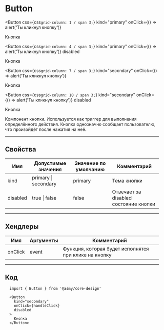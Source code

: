 
# Button

<Button 
  css={css`grid-column: 1 / span 3;`} 
  kind="primary" 
  onClick={() => alert('Ты кликнул кнопку')}
>
  Кнопка
</Button>

<Button
  css={css`grid-column: 4 / span 3;`}
  kind="primary"
  onClick={() => alert('Ты кликнул кнопку')}
  disabled
>
  Кнопка
</Button>

<Button
  css={css`grid-column: 7 / span 3;`}
  kind="secondary"
  onClick={() => alert('Ты кликнул кнопку')}
>
  Кнопка
</Button>

<Button
  css={css`grid-column: 10 / span 3;`}
  kind="secondary"
  onClick={() => alert('Ты кликнул кнопку')}
  disabled
>
  Кнопка
</Button>

Компонент кнопки. Используется как триггер для выполнения определённого действия. Кнопка однозначно сообщает пользователю, что произойдёт после нажатия на неё.

---------------------------------------
## Свойства
Имя       | Допустимые значения  | Значение по умолчанию | Комментарий
--------- | -------------------- | --------------------- | ----------------
kind      | primary \| secondary | primary               | Тема кнопки
disabled  | true \| false        | false                 | Отвечает за disabled состояние кнопки

---------------------------------------
## Хендлеры
Имя       | Аргументы | Комментарий
--------- | --------- | ---------------
onClick   | event     | Функция, которая будет исполнятся при клике на кнопку

---------------------------------------
## Код
```
  import { Button } from '@asmy/core-design'

  <Button
    kind="secondary"
    onClick={handleClick}
    disabled
  >
    Кнопка
  </Button>
```
